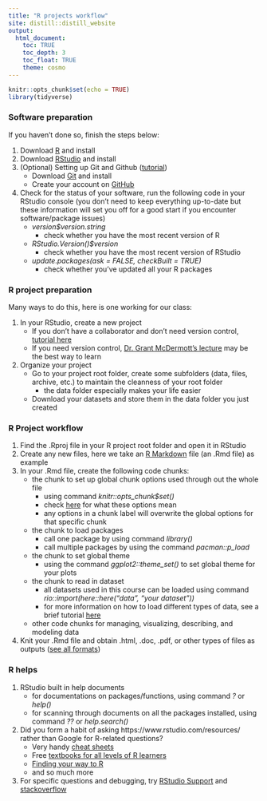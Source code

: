 ```yaml
---
title: "R projects workflow"
site: distill::distill_website
output:
  html_document:
    toc: TRUE
    toc_depth: 3
    toc_float: TRUE
    theme: cosmo
---
```


```r
knitr::opts_chunk$set(echo = TRUE)
library(tidyverse)
```

### Software preparation

If you haven't done so, finish the steps below:

1. Download [R](https://www.r-project.org/) and install
2. Download [RStudio](https://www.rstudio.com/products/rstudio/download/preview/) and install
3. (Optional) Setting up Git and Github ([tutorial](https://happygitwithr.com))
   - Download [Git](https://git-scm.com/downloads) and install
   - Create your account on [GitHub](https://github.com/)
4. Check for the status of your software, run the following code in your RStudio console (you don't need to keep everything up-to-date but these information will set you off for a good start if you encounter software/package issues)
   - *version$version.string*
     - check whether you have the most recent version of R
   - *RStudio.Version()$version*
     - check whether you have the most recent version of RStudio
   - *update.packages(ask = FALSE, checkBuilt = TRUE)*
     - check whether you've updated all your R packages 

### R project preparation

Many ways to do this, here is one working for our class:

1. In your RStudio, create a new project
   - If you don't have a collaborator and don't need version control, [tutorial here](https://bookdown.org/daniel_dauber_io/r4np_book/starting-your-r-projects.html)
   - If you need version control, [Dr. Grant McDermott's lecture](https://raw.githack.com/uo-ec607/lectures/master/02-git/02-Git.html#12) may be the best way to learn
2. Organize your project  
   - Go to your project root folder, create some subfolders (data, files, archive, etc.) to maintain the cleanness of your root folder 
     - the data folder especially makes your life easier
   - Download your datasets and store them in the data folder you just created

### R Project workflow

1. Find the .Rproj file in your R project root folder and open it in RStudio
2. Create any new files, here we take an [R Markdown](https://rmarkdown.rstudio.com/lesson-1.html) file (an .Rmd file) as example
3. In your .Rmd file, create the following code chunks:
   - the chunk to set up global chunk options used through out the whole file 
     - using command *knitr::opts_chunk$set()*
     - check [here](https://yihui.org/knitr/options/) for what these options mean
     - any options in a chunk label will overwrite the global options for that specific chunk
   - the chunk to load packages
     - call one package by using command *library()*
     - call multiple packages by using the command *pacman::p_load* 
   - the chunk to set global theme 
     - using the command *ggplot2::theme_set()* to set global theme for your plots
   - the chunk to read in dataset
     - all datasets used in this course can be loaded using command *rio::import(here::here("data", "your dataset"))*
     - for more information on how to load different types of data, see a brief tutorial [here](https://www.statmethods.net/input/importingdata.html)
   - other code chunks for managing, visualizing, describing, and modeling data
4. Knit your .Rmd file and obtain .html, .doc, .pdf, or other types of files as outputs ([see all formats](https://rmarkdown.rstudio.com/lesson-9.html))

### R helps

1. RStudio built in help documents
   - for documentations on packages/functions, using command *?* or *help()*
   - for scanning through documents on all the packages installed, using command *??* or *help.search()*
2. Did you form a habit of asking https://www.rstudio.com/resources/ rather than Google for R-related questions?
   - Very handy [cheat sheets](https://www.rstudio.com/resources/cheatsheets/)
   - Free [textbooks for all levels of R learners](https://www.rstudio.com/resources/books/) 
   - [Finding your way to R](https://education.rstudio.com/learn/)
   - and so much more
3. For specific questions and debugging, try [RStudio Support](https://support.rstudio.com) and [stackoverflow](https://stackoverflow.com) 

